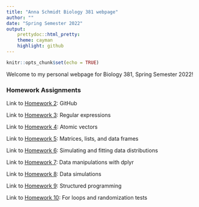 ```yaml
---
title: "Anna Schmidt Biology 381 webpage"
author: ""
date: "Spring Semester 2022"
output:
    prettydoc::html_pretty:
    theme: cayman
    highlight: github
---
```


```r
knitr::opts_chunk$set(echo = TRUE)
```

Welcome to my personal webpage for Biology 381, Spring Semester 2022!

### **Homework Assignments**
Link to [Homework 2](Homework_02.html): GitHub

Link to [Homework 3](Homework_03.html): Regular expressions

Link to [Homework 4](Homework_04.html): Atomic vectors

Link to [Homework 5](Homework_05.html): Matrices, lists, and data frames

Link to [Homework 6](Homework_06.html): Simulating and fitting data distributions

Link to [Homework 7](Homework_07.html): Data manipulations with dplyr

Link to [Homework 8](Homework_08.html): Data simulations

Link to [Homework 9](Homework_09.html): Structured programming

Link to [Homework 10](Homework_10.html): For loops and randomization tests